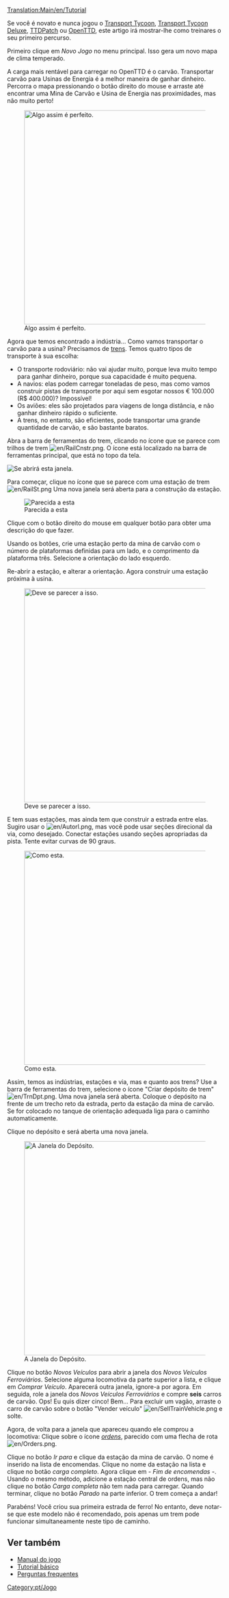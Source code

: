 [[Translation:Main/en/Tutorial]]{{en/-}}{{pt/Tutorial}}

Se você é novato e nunca jogou o [[Main/pt/Transport Tycoon|Transport Tycoon]], [[Main/pt/Transport Tycoon Deluxe|Transport Tycoon Deluxe]], [[Main/pt/TTDPatch|TTDPatch]] ou [[Main/pt/OpenTTD|OpenTTD]], este artigo irá mostrar-lhe como treinares o seu primeiro percurso.

Primeiro clique em ''Novo Jogo'' no menu principal. Isso gera um novo mapa de clima temperado.

A carga mais rentável para carregar no OpenTTD é o carvão. Transportar carvão para Usinas de Energia é a melhor maneira de ganhar dinheiro. Percorra o mapa pressionando o botão  direito do mouse e arraste até encontrar uma Mina de Carvão e Usina de Energia nas proximidades, mas não muito perto!

[[File:en/tutorial1.png|thumb|500px|center|Algo assim é perfeito.]]

Agora que temos encontrado a indústria... Como vamos transportar o carvão para a usina? Precisamos de [[Main/pt/Veículos|trens]]. Temos quatro tipos de transporte à sua escolha:
* O transporte rodoviário: não vai ajudar muito, porque leva muito tempo para ganhar dinheiro, porque sua capacidade é muito pequena.
* A navios: elas podem carregar toneladas de peso, mas como vamos construir pistas de transporte por aqui sem esgotar nossos € 100.000 (R$ 400.000)? Impossível!
* Os aviões: eles são projetados para viagens de longa distância, e não ganhar dinheiro rápido o suficiente.
* A trens, no entanto, são eficientes, pode transportar uma grande quantidade de carvão, e são bastante baratos.

Abra a barra de ferramentas do trem, clicando no ícone que se parece com trilhos de trem [[File:en/RailCnstr.png]]. O ícone está localizado na barra de ferramentas principal, que está no topo da tela.

‎[[File:pt/Railroad Construction.png|center|Se abrirá esta janela.]]

Para começar, clique no ícone que se parece com uma estação de trem [[File:en/RailSt.png]] Uma nova janela será aberta para a construção da estação.

[[File:en/Selecao de Estacao.png|center|frame|Parecida a esta]]

Clique com o botão direito do mouse em qualquer botão para obter uma descrição do que fazer.

Usando os botões, crie uma estação perto da mina de carvão com o número de plataformas definidas para um lado, e o comprimento da plataforma três. Selecione a orientação do lado esquerdo.

Re-abrir a estação, e alterar a orientação. Agora construir uma estação próxima à usina.

[[File:en/tutorial2.png|thumb|500px|center|Deve se parecer a isso.]]

E tem suas estações, mas ainda tem que construir a estrada entre elas. Sugiro usar o [[File:en/Autorl.png]], mas você pode usar seções direcional da via, como desejado. Conectar estações usando seções apropriadas da pista. Tente evitar curvas de 90 graus.

[[File:en/tutorial3.png|thumb|500px|center|Como esta.]]

Assim, temos as indústrias, estações e via, mas e quanto aos trens? Use a barra de ferramentas do trem, selecione o ícone "Criar  depósito de trem" [[File:en/TrnDpt.png]]. Uma nova janela será aberta. Coloque o depósito na frente de um trecho reto da estrada, perto da estação da mina de carvão. Se for colocado no tanque de orientação adequada liga para o caminho automaticamente.

Clique no depósito e será aberta uma nova janela.

[[File:pt/tutorial4.png|thumb|500px|center|A Janela do Depósito.]]

Clique no botão ''Novos Veículos'' para abrir a janela dos ''Novos Veículos Ferroviários''. Selecione alguma locomotiva da parte superior a lista, e clique em ''Comprar Veículo''. Aparecerá outra janela, ignore-a por agora. Em seguida, role a janela dos ''Novos Veículos Ferroviários'' e compre '''seis''' carros de carvão. Ops! Eu quis dizer cinco! Bem... Para excluir um vagão, arraste o carro de carvão sobre o botão "Vender veículo" [[File:en/SellTrainVehicle.png]] e solte.

Agora, de volta para a janela que apareceu quando ele comprou a locomotiva: Clique sobre o ícone ''[[Main/pt/Ordens|ordens]]'', parecido com uma flecha de rota [[File:en/Orders.png]].

Clique no botão ''Ir para'' e clique da estação da mina de carvão. O nome é inserido na lista de encomendas. Clique no nome da estação na lista e clique no botão ''carga completo''. Agora clique em ''- Fim de encomendas -''. Usando o mesmo método, adicione a estação central de ordens, mas não clique no botão ''Carga completa'' não tem nada para carregar. Quando terminar, clique no botão ''Parado'' na parte inferior. O trem começa a andar!

Parabéns! Você criou sua primeira estrada de ferro! No entanto, deve notar-se que este modelo não é recomendado, pois apenas um trem pode funcionar simultaneamente neste tipo de caminho.

==Ver também==
*[[Main/pt/OpenTTD|Manual do jogo]]
*[[Main/pt/Tutorial|Tutorial básico]]
*[[Main/pt/Perguntas frequentes|Perguntas frequentes]]
[[Category:pt/Jogo]]